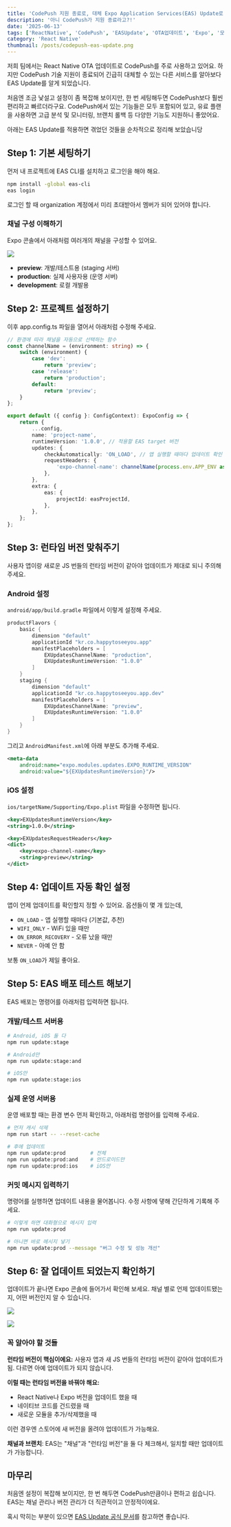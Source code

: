```yaml
---
title: 'CodePush 지원 종료로, 대체 Expo Application Services(EAS) Update로 갈아타기'
description: '아니 CodePush가 지원 종료라고?!'
date: '2025-06-13'
tags: ['ReactNative', 'CodePush', 'EASUpdate', 'OTA업데이트', 'Expo', '모바일개발', '앱배포', '마이그레이션']
category: 'React Native'
thumbnail: /posts/codepush-eas-update.png
---
```


저희 팀에서는 React Native OTA 업데이트로 CodePush를 주로 사용하고 있어요.
하지만 CodePush 기술 지원이 종료되어 긴급히 대체할 수 있는 다른 서비스를 알아보다 EAS Update를 알게 되었습니다.

처음엔 조금 낯설고 설정이 좀 복잡해 보이지만, 한 번 세팅해두면 CodePush보다 훨씬 편리하고 빠르더라구요.
CodePush에서 있는 기능들은 모두 포함되어 있고, 유료 플랜을 사용하면 고급 분석 및 모니터링, 브랜치 롤백 등 다양한 기능도 지원하니 좋았어요.

아래는 EAS Update를 적용하면 겪었던 것들을 순차적으로 정리해 보았습니당

## Step 1: 기본 세팅하기

먼저 내 프로젝트에 EAS CLI를 설치하고 로그인을 해야 해요.

```bash
npm install -global eas-cli
eas login
```

로그인 할 때 organization 계정에서 미리 초대받아서 멤버가 되어 있어야 합니다.

### 채널 구성 이해하기

Expo 콘솔에서 아래처럼 여러개의 채널을 구성할 수 있어요.

![](https://velog.velcdn.com/images/bbahna/post/dd9f40b9-7ca1-4c9b-92e0-efd50dd7d7c5/image.png)

- **preview**: 개발/테스트용 (staging 서버)
- **production**: 실제 사용자용 (운영 서버)
- **development**: 로컬 개발용

## Step 2: 프로젝트 설정하기

이후 app.config.ts 파일을 열어서 아래처럼 수정해 주세요.

```typescript
// 환경에 따라 채널을 자동으로 선택하는 함수
const channelName = (environment: string) => {
	switch (environment) {
		case 'dev':
			return 'preview';
		case 'release':
			return 'production';
		default:
			return 'preview';
	}
};

export default ({ config }: ConfigContext): ExpoConfig => {
	return {
		...config,
		name: 'project-name',
		runtimeVersion: '1.0.0', // 적용할 EAS target 버전
		updates: {
			checkAutomatically: 'ON_LOAD', // 앱 실행할 때마다 업데이트 확인
			requestHeaders: {
				'expo-channel-name': channelName(process.env.APP_ENV as string),
			},
		},
		extra: {
			eas: {
				projectId: easProjectId,
			},
		},
	};
};
```

## Step 3: 런타임 버전 맞춰주기

사용자 앱이랑 새로운 JS 번들의 런타임 버전이 같아야 업데이트가 제대로 되니 주의해 주세요.

### Android 설정

`android/app/build.gradle` 파일에서 이렇게 설정해 주세요.

```groovy
productFlavors {
    basic {
        dimension "default"
        applicationId "kr.co.happytoseeyou.app"
        manifestPlaceholders = [
            EXUpdatesChannelName: "production",
            EXUpdatesRuntimeVersion: "1.0.0"
        ]
    }
    staging {
        dimension "default"
        applicationId "kr.co.happytoseeyou.app.dev"
        manifestPlaceholders = [
            EXUpdatesChannelName: "preview",
            EXUpdatesRuntimeVersion: "1.0.0"
        ]
    }
}
```

그리고 `AndroidManifest.xml`에 아래 부분도 추가해 주세요.

```xml
<meta-data
    android:name="expo.modules.updates.EXPO_RUNTIME_VERSION"
    android:value="${EXUpdatesRuntimeVersion}"/>
```

### iOS 설정

`ios/targetName/Supporting/Expo.plist` 파일을 수정하면 됩니다.

```xml
<key>EXUpdatesRuntimeVersion</key>
<string>1.0.0</string>

<key>EXUpdatesRequestHeaders</key>
<dict>
    <key>expo-channel-name</key>
    <string>preview</string>
</dict>
```

## Step 4: 업데이트 자동 확인 설정

앱이 언제 업데이트를 확인할지 정할 수 있어요. 옵션들이 몇 개 있는데,

- `ON_LOAD` - 앱 실행할 때마다 (기본값, 추천)
- `WIFI_ONLY` - WiFi 있을 때만
- `ON_ERROR_RECOVERY` - 오류 났을 때만
- `NEVER` - 아예 안 함

보통 `ON_LOAD`가 제일 좋아요.

## Step 5: EAS 배포 테스트 해보기

EAS 배포는 명령어를 아래처럼 입력하면 됩니다.

### 개발/테스트 서버용

```bash
# Android, iOS 둘 다
npm run update:stage

# Android만
npm run update:stage:and

# iOS만
npm run update:stage:ios
```

### 실제 운영 서버용

운영 배포할 때는 환경 변수 먼저 확인하고, 아래처럼 명령어를 입력해 주세요.

```bash
# 먼저 캐시 삭제
npm run start -- --reset-cache

# 후에 업데이트
npm run update:prod        # 전체
npm run update:prod:and    # 안드로이드만
npm run update:prod:ios    # iOS만
```

### 커밋 메시지 입력하기

명령어를 실행하면 업데이트 내용을 물어봅니다. 수정 사항에 댛해 간단하게 기록해 주세요.

```bash
# 이렇게 하면 대화형으로 메시지 입력
npm run update:prod

# 아니면 바로 메시지 넣기
npm run update:prod --message "버그 수정 및 성능 개선"
```

## Step 6: 잘 업데이트 되었는지 확인하기

업데이트가 끝나면 Expo 콘솔에 들어가서 확인해 보세요. 채널 별로 언제 업데이트됐는지, 어떤 버전인지 알 수 있습니다.

![](https://velog.velcdn.com/images/bbahna/post/7c06e129-912c-4376-a5b3-6345e4f63239/image.png)

![](https://velog.velcdn.com/images/bbahna/post/ab9cde50-d1a7-4a24-bf1f-7e388966e6a6/image.png)

### 꼭 알아야 할 것들

**런타임 버전이 핵심이에요:** 사용자 앱과 새 JS 번들의 런타임 버전이 같아야 업데이트가 됨. 다르면 아예 업데이트가 되지 않습니다.

**이럴 때는 런타임 버전을 바꿔야 해요:**

- React Native나 Expo 버전을 업데이트 했을 때
- 네이티브 코드를 건드렸을 때
- 새로운 모듈을 추가/삭제했을 때

이런 경우엔 스토어에 새 버전을 올려야 업데이트가 가능해요.

**채널과 브랜치**: EAS는 "채널"과 "런타임 버전"을 둘 다 체크해서, 일치할 때만 업데이트가 가능합니다.

## 마무리

처음엔 설정이 복잡해 보이지만, 한 번 해두면 CodePush만큼이나 편하고 쉽습니다. EAS는 채널 관리나 버전 관리가 더 직관적이고 안정적이에요.

혹시 막히는 부분이 있으면 [EAS Update 공식 문서](https://docs.expo.dev/eas-update/introduction/)를 참고하면 좋습니다.
